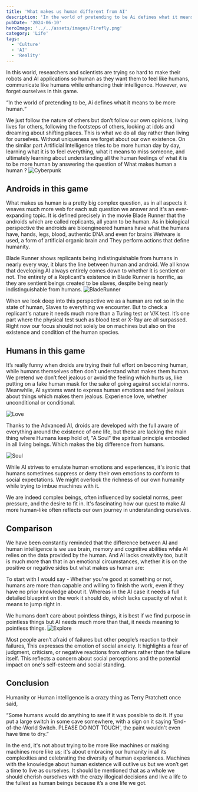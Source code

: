```yaml
---
title: 'What makes us human different from AI'
description: 'In the world of pretending to be Ai defines what it means to be more humane.'
pubDate: '2024-06-10'
heroImage: '../../assets/images/Firefly.png'
category: 'Life'
tags:
  - 'Culture'
  - 'AI'
  - 'Reality'
---
```


In this world, researchers and scientists are trying so hard to make their robots and AI applications so human as they want them to feel like humans, communicate like humans while enhancing their intelligence. However, we forget ourselves in this game.

“In the world of pretending to be, Ai defines what it means to be more human.“

We just follow the nature of others but don’t follow our own opinions, living lives for others, following the footsteps of others, looking at idols and dreaming about shifting places. This is what we do all day rather than living for ourselves. Without uniqueness we forget about our own existence. On the similar part Artificial Intelligence tries to be more human day by day, learning what it is to feel everything, what it means to miss someone, and ultimately learning about understanding all the human feelings of what it is to be more human by answering the question of What makes human a human ?
![Cyberpunk](src/assets/images/1.jpg)

## Androids in this game

What makes us human is a pretty big complex question, as in all aspects it weaves much more web for each sub question we answer and it's an ever-expanding topic. It is defined precisely in the movie Blade Runner that the androids which are called replicants, all yearn to be human. As in biological perspective the androids are bioengineered humans have what the humans have, hands, legs, blood, authentic DNA and even for brains Wetware is used, a form of artificial organic brain and They perform actions that define humanity.

Blade Runner shows replicants being indistinguishable from humans in nearly every way, it blurs the line between human and android. We all know that developing AI always entirely comes down to whether it is sentient or not. The entirety of a Replicant's existence in Blade Runner is horrific, as they are sentient beings created to be slaves, despite being nearly indistinguishable from humans.
![BladeRunner](src/assets/images/blade-runner-2049-001-bodies-in-glass-beside-staircase.jpg)

When we look deep into this perspective we as a human are not so in the state of human, Slaves to everything we encounter. But to check a replicant's nature it needs much more than a Turing test or V/K test. It’s one part where the physical test such as blood test or X-Ray are all surpassed. Right now our focus should not solely be on machines but also on the existence and condition of the human species.

## Humans in this game

It’s really funny when droids are trying their full effort on becoming human, while humans themselves often don’t understand what makes them human. We pretend we don’t feel jealous or avoid the feeling which hurts us, like putting on a fake human mask for the sake of going against societal norms. Meanwhile, AI systems want to express human emotions and feel jealous about things which makes them jealous. Experience love, whether unconditional or conditional.

![Love](src/assets/images/hx5pQZF.jpg)

Thanks to the Advanced AI, droids are developed with the full aware of everything around the existence of one life, but these are lacking the main thing where Humans keep hold of, "A Soul" the spiritual principle embodied in all living beings. Which makes the big difference from humans.

![Soul](src/assets/images/Exmachina.png)

While AI strives to emulate human emotions and experiences, it's ironic that humans sometimes suppress or deny their own emotions to conform to social expectations. We might overlook the richness of our own humanity while trying to imbue machines with it.

We are indeed complex beings, often influenced by societal norms, peer pressure, and the desire to fit in. It's fascinating how our quest to make AI more human-like often reflects our own journey in understanding ourselves.

## Comparison

We have been constantly reminded that the difference between AI and human intelligence is we use brain, memory and cognitive abilities while AI relies on the data provided by the human. And AI lacks creativity too, but it is much more than that in an emotional circumstances, whether it is on the positive or negative sides but what makes us human are:

To start with I would say - Whether you're good at something or not, humans are more than capable and willing to finish the work, even if they have no prior knowledge about it. Whereas in the AI case it needs a full detailed blueprint on the work it should do, which lacks capacity of what it means to jump right in.

We humans don’t care about pointless things, it is best if we find purpose in pointless things but AI needs much more than that, it needs meaning to pointless things.
![Explore](src/assets/images/Science-Fiction-1320x743.jpg.webp)

Most people aren’t afraid of failures but other people’s reaction to their failures, This expresses the emotion of social anxiety. It highlights a fear of judgment, criticism, or negative reactions from others rather than the failure itself. This reflects a concern about social perceptions and the potential impact on one's self-esteem and social standing.

## Conclusion

Humanity or Human intelligence is a crazy thing as Terry Pratchett once said,

“Some humans would do anything to see if it was possible to do it.
If you put a large switch in some cave somewhere, with a sign on it saying
'End-of-the-World Switch. PLEASE DO NOT TOUCH',
the paint wouldn't even have time to dry.”

In the end, it's not about trying to be more like machines or making machines more like us; it's about embracing our humanity in all its complexities and celebrating the diversity of human experiences. Machines with the knowledge about human existence will outlive us but we won’t get a time to live as ourselves. It should be mentioned that as a whole we should cherish ourselves with the crazy illogical decisions and live a life to the fullest as human beings because it’s a one life we got.
